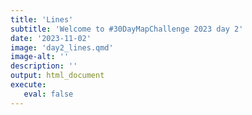 ```yaml
---
title: 'Lines'
subtitle: 'Welcome to #30DayMapChallenge 2023 day 2'
date: '2023-11-02'
image: 'day2_lines.qmd'
image-alt: ''
description: ''
output: html_document
execute: 
   eval: false
---
```

